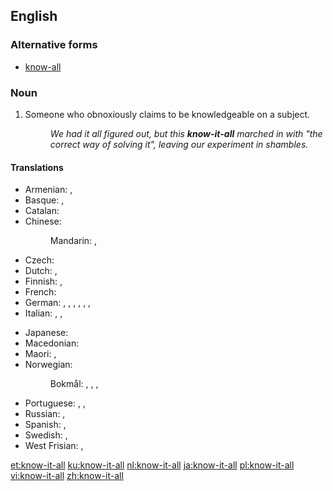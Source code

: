 ==English==

===Alternative forms===
*{{context|UK|Ireland|lang=en}}  [[know-all]]

===Noun===
{{en-noun|head=[[know]]-[[it]]-[[all]]}}

# {{context|chiefly|US|lang=en}}  {{context|pejorative|lang=en}} Someone who obnoxiously claims to be knowledgeable on a subject.
#: ''We had it all figured out, but this '''know-it-all''' marched in with "the correct way of solving it", leaving our experiment in shambles.''

====Translations====
{{trans-top|someone who obnoxiously claims to be knowledgeable on a subject}}
* Armenian: {{t|hy|ամենագետ}}, {{t|hy|ամենագիտակ}}
* Basque: {{t+|eu|sasijakintsu}}, {{t|eu|sasijakitun}}
* Catalan: {{t|ca|setciències}}
* Chinese:
*: Mandarin: {{t|cmn|萬事通|sc=Hani}}, {{t+|cmn|万事通|tr=wànshìtōng|sc=Hani}}
* Czech: {{t|cs|vševěd|m}}
* Dutch: {{t+|nl|betweter|m}}, {{t+|nl|wijsneus|m}}
* Finnish: {{t|fi|kaikkitietävä}}, {{t+|fi|besserwisser}}
* French: {{t+|fr|M. Je-Sais-Tout|m}}
* German: {{t+|de|Besserwisser|m}}, {{t|de|Neunmalkluger|m}}, {{t+|de|Rechthaber|m}}, {{t+|de|Schulmeister|m}}, {{t+|de|Klugscheißer|m}}, {{t+|de|Schlaumeier|m}}, {{t|de|Schlauberger|m}}
* Italian: {{t|it|sapientone}}, {{t|it|sa tutto}}, {{t|it|saputello|m}}
{{trans-mid}}
* Japanese: {{t+|ja|知ったかぶり|tr=しったかぶりをするひと, shittakaburi o suru hito|alt=知ったかぶりをする人|sc=Jpan}} {{qualifier|no exact term exists, the term for the action is idiomatic}}
* Macedonian: {{t|mk|сезнајко|m|tr=séznajko|sc=Cyrl}}
* Maori: {{t|mi|whakaputa mōhio}}, {{t|mi|ngutu huia}}
* Norwegian:
*: Bokmål: {{t+|no|bedreviter|m}}, {{t|no|viktigper|m}}, {{t+|nb|forståsegpåer|m}}, {{t|nb|besserwisser|m}}
* Portuguese: {{t+|pt|sabichão|m}}, {{t|pt|sabichona|f}}, {{t|pt|sabe-tudo|m-f}}
* Russian: {{t+|ru|всезнайка|m|f|tr=vseznájka}}, {{qualifier|also a famous protagonist}} {{t+|ru|знайка|m|f|tr=znájka}}
* Spanish: {{t|es|sabelotodo}}, {{t|es|sabiondo|m}}
* Swedish: {{t|sv|viktigpetter}}, {{t+|sv|besserwisser|c}}
* West Frisian: {{t|fy|wiisprater}}, {{t|fy|wiisnoas}}
{{trans-bottom}}

[[et:know-it-all]]
[[ku:know-it-all]]
[[nl:know-it-all]]
[[ja:know-it-all]]
[[pl:know-it-all]]
[[vi:know-it-all]]
[[zh:know-it-all]]